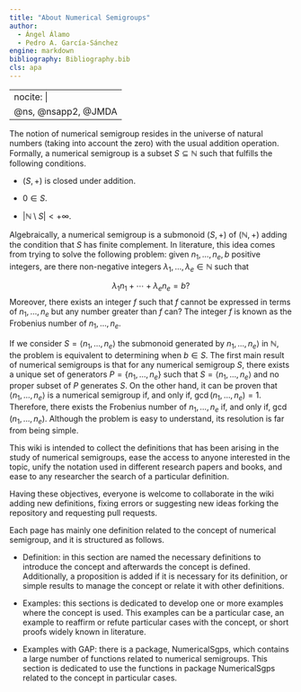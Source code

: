 ```yaml
---
title: "About Numerical Semigroups"
author: 
  - Ángel Álamo
  - Pedro A. García-Sánchez
engine: markdown
bibliography: Bibliography.bib
cls: apa
---
```


---
nocite: |
  @ns, @nsapp2, @JMDA
---

The notion of numerical semigroup resides in the universe of natural numbers (taking into account the zero) with the usual addition operation. Formally, a numerical semigroup is a subset $S \subseteq \mathbb{N}$ such that fulfills the following conditions.

  - $(S, +)$ is closed under addition.
  
  - $0 \in S$.
  
  - $|\mathbb{N} \setminus S| < + \infty$.
  
Algebraically, a numerical semigroup is a submonoid $(S,+)$ of $(\mathbb{N}, +)$ adding the condition that $S$ has finite complement. In literature, this idea comes from trying to solve the following problem: given $n_1, \ldots, n_e, b$ positive integers, are there non-negative integers $\lambda_1, \ldots, \lambda_e \in \mathbb{N}$ such that

$$
\lambda_1 n_1 + \cdots + \lambda_e n_e = b?
$$
Moreover, there exists an integer $f$ such that $f$ cannot be expressed in terms of $n_1, \ldots, n_e$ but any number greater than $f$ can? The integer $f$ is known as the Frobenius number of $n_1, \ldots, n_e$.


If we consider $S = \langle n_1, \ldots, n_e \rangle$ the submonoid generated by $n_1, \ldots, n_e \rangle$ in $\mathbb{N}$, the problem is equivalent to determining when $b \in S$. The first main result of numerical semigroups is that for any numerical semigroup $S$, there exists a unique set of generators $P = \{n_1, \ldots, n_e\}$ such that $S = \langle n_1, \ldots, n_e \rangle$ and no proper subset of $P$ generates $S$. On the other hand, it can be proven that $\langle n_1, \ldots, n_e \rangle$ is a numerical semigroup if, and only if, $\gcd(n_1, \ldots, n_e) = 1$. Therefore, there exists the Frobenius number of $n_1, \ldots, n_e$ if, and only if, $\gcd(n_1, \ldots, n_e)$. Although the problem is easy to understand, its resolution is far from being simple. 


This wiki is intended to collect the definitions that has been arising in the study of numerical semigroups, ease the access to anyone interested in the topic, unify the notation used in different research papers and books, and ease to any researcher the search of a particular definition.


Having these objectives, everyone is welcome to collaborate in the wiki adding new definitions, fixing errors or suggesting new ideas forking the repository and requesting pull requests.

Each page has mainly one definition related to the concept of numerical semigroup, and it is structured as follows.

  - Definition: in this section are named the necessary definitions to introduce the concept and afterwards the concept is defined. Additionally, a proposition is added if it is necessary for its definition, or simple results to manage the concept or relate it with other definitions.
  
  - Examples: this sections is dedicated to develop one or more examples where the concept is used. This examples can be a particular case, an example to reaffirm or refute particular cases with the concept, or short proofs widely known in literature.
  
  - Examples with GAP: there is a package, NumericalSgps, which contains a large number of functions related to numerical semigroups. This section is dedicated to use the functions in package NumericalSgps related to the concept in particular cases.









